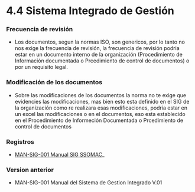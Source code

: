 # 4.4 Sistema Integrado de Gestión


### Frecuencia de revisión
- Los documentos, segun la normas ISO, son genericos, por lo tanto no nos exige la frecuencia de revisión, la frecuencia de revisión podria estar en un documento interno de la organización (Procedimiento de Información documentada o Prcedimiento de control de documentos) o por un requisito legal.

### Modificación de los documentos
- Sobre las modificaciones de los documentos la norma no te exige que evidencies las modificaciones, mas bien esto esta definido en el SIG de la organización como re realizara esas modificaciones, podria estar en un excel las modificaciones o en el documentos, eso esta establecido en el Procedimiento de Informeción Documentada o Prcedimiento de control de documentos

### Registros
  - [MAN-SIG-001 Manual SIG SSOMAC_](https://gmiperu.sharepoint.com/:b:/r/sites/ESTRUCTURASIGGMI/Documentos%20compartidos/ESTRUCTURA%20SIG%20GMI/4.4%20SISTEMAS%20INTEGRADOS%20DE%20GESTION/3.%20Registros/MAN-SIG-001%20Manual%20SIG%20SSOMAC_.pdf?csf=1&web=1&e=y1s4SY)

### Version anterior
  - MAN-SIG-001 Manual del Sistema de Gestion Integrado V.01